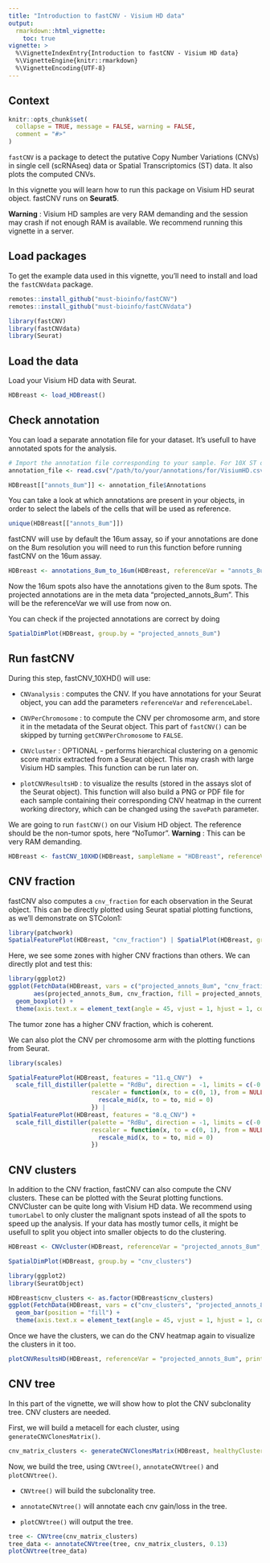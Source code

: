```yaml
---
title: "Introduction to fastCNV - Visium HD data" 
output: 
  rmarkdown::html_vignette:
    toc: true
vignette: >
  %\VignetteIndexEntry{Introduction to fastCNV - Visium HD data}
  %\VignetteEngine{knitr::rmarkdown}
  %\VignetteEncoding{UTF-8}
---
```



## Context 

```r
knitr::opts_chunk$set(
  collapse = TRUE, message = FALSE, warning = FALSE,
  comment = "#>"
)
```

`fastCNV` is a package to detect the putative Copy Number Variations (CNVs) in single cell (scRNAseq) data or Spatial Transcriptomics (ST) data. It also plots the computed CNVs.

In this vignette you will learn how to run this package on Visium HD seurat object. fastCNV runs on **Seurat5**. 

**Warning** : Visium HD samples are very RAM demanding and the session may crash if not enough RAM is available. We recommend running this vignette in a server. 

## Load packages

To get the example data used in this vignette, you'll need to install and load the `fastCNVdata` package. 
```r
remotes::install_github("must-bioinfo/fastCNV")
remotes::install_github("must-bioinfo/fastCNVdata")
```


```r
library(fastCNV)
library(fastCNVdata)
library(Seurat)
```

## Load the data

Load your Visium HD data with Seurat.

``` r
HDBreast <- load_HDBreast()
```

## Check annotation

You can load a separate annotation file for your dataset. It's usefull to have annotated spots for the analysis. 

```r
# Import the annotation file corresponding to your sample. For 10X ST data you can annotate your spots with LoupeBrowser
annotation_file <- read.csv("/path/to/your/annotations/for/VisiumHD.csv")

HDBreast[["annots_8um"]] <- annotation_file$Annotations
```

You can take a look at which annotations are present in your objects, in order to select the labels of the cells that will be used as reference. 

```r
unique(HDBreast[["annots_8um"]])
```

fastCNV will use by default the 16um assay, so if your annotations are done on the 8um resolution you will need to run this function before running fastCNV on the 16um assay.

```r
HDBreast <- annotations_8um_to_16um(HDBreast, referenceVar = "annots_8um") 
```

Now the 16um spots also have the annotations given to the 8um spots. The projected annotations are in the meta data "projected_annots_8um". This will be the referenceVar we will use from now on. 

You can check if the projected annotations are correct by doing 
```r
SpatialDimPlot(HDBreast, group.by = "projected_annots_8um")
```

## Run fastCNV 

During this step, fastCNV_10XHD() will use: 

- `CNVanalysis` : computes the CNV. If you have annotations for your Seurat object, you can add the parameters `referenceVar` and `referenceLabel`. 

- `CNVPerChromosome` : to compute the CNV per chromosome arm, and store it in the metadata of the Seurat object. This part of `fastCNV()` can be skipped by turning `getCNVPerChromosome` to `FALSE`.    

- `CNVcluster` : OPTIONAL - performs hierarchical clustering on a genomic score matrix extracted from a Seurat object. This may crash with large Visium HD samples. This function can be run later on.

- `plotCNVResultsHD` : to visualize the results (stored in the assays slot of the Seurat object).
This function will also build a PNG or PDF file for each sample containing their corresponding CNV heatmap in the current working directory, which can be changed using the `savePath` parameter.


We are going to run `fastCNV()` on our Visium HD object. The reference should be the non-tumor spots, here "NoTumor". 
**Warning** : This can be very RAM demanding. 

```r
HDBreast <- fastCNV_10XHD(HDBreast, sampleName = "HDBreast", referenceVar = "projected_annots_8um", referenceLabel = "NoTumor", printPlot = TRUE)
```


## CNV fraction

fastCNV also computes a `cnv_fraction` for each observation in the Seurat object. This can be directly plotted using Seurat spatial plotting functions, as we'll demonstrate on STColon1:

```r
library(patchwork)
SpatialFeaturePlot(HDBreast, "cnv_fraction") | SpatialPlot(HDBreast, group.by = "projected_annots_8um")
```


Here, we see some zones with higher CNV fractions than others. We can directly plot and test this:

```r
library(ggplot2)
ggplot(FetchData(HDBreast, vars = c("projected_annots_8um", "cnv_fraction")), 
       aes(projected_annots_8um, cnv_fraction, fill = projected_annots_8um)) +
  geom_boxplot() +
  theme(axis.text.x = element_text(angle = 45, vjust = 1, hjust = 1, color = "black"))
```

The tumor zone has a higher CNV fraction, which is coherent. 

We can also plot the CNV per chromosome arm with the plotting functions from Seurat.

```r
library(scales)

SpatialFeaturePlot(HDBreast, features = "11.q_CNV")  +
  scale_fill_distiller(palette = "RdBu", direction = -1, limits = c(-0.5, 0.5), 
                       rescaler = function(x, to = c(0, 1), from = NULL) {
                         rescale_mid(x, to = to, mid = 0)
                       }) |
SpatialFeaturePlot(HDBreast, features = "8.q_CNV") +
  scale_fill_distiller(palette = "RdBu", direction = -1, limits = c(-0.5, 0.5), 
                       rescaler = function(x, to = c(0, 1), from = NULL) {
                         rescale_mid(x, to = to, mid = 0)
                       })

```


## CNV clusters

In addition to the CNV fraction, fastCNV can also compute the CNV clusters. These can be plotted with the Seurat plotting functions.
CNVCluster can be quite long with  Visium HD data. We recommend using `tumorLabel` to only cluster the malignant spots instead of all the spots to speed up the analysis. If your data has mostly tumor cells, it might be usefull to split you object into smaller objects to do the clustering.  

```r
HDBreast <- CNVcluster(HDBreast, referenceVar = "projected_annots_8um", tumorLabel = "Tumor")

SpatialDimPlot(HDBreast, group.by = "cnv_clusters") 
```


```r
library(ggplot2)
library(SeuratObject)

HDBreast$cnv_clusters <- as.factor(HDBreast$cnv_clusters)
ggplot(FetchData(HDBreast, vars = c("cnv_clusters", "projected_annots_8um")), aes(projected_annots_8um, fill = cnv_clusters)) +
  geom_bar(position = "fill") +
  theme(axis.text.x = element_text(angle = 45, vjust = 1, hjust = 1, color = "black"))
```

Once we have the clusters, we can do the CNV heatmap again to visualize the clusters in it too.

```r
plotCNVResultsHD(HDBreast, referenceVar = "projected_annots_8um", printPlot = TRUE)
```

## CNV tree

In this part of the vignette, we will show how to plot the CNV subclonality tree. CNV clusters are needed. 

First, we will build a metacell for each cluster, using `generateCNVClonesMatrix()`.  

```r
cnv_matrix_clusters <- generateCNVClonesMatrix(HDBreast, healthyClusters = "0")

```

Now, we build the tree, using `CNVtree()`, `annotateCNVtree()` and `plotCNVtree()`.

  - `CNVtree()` will build the subclonality tree.
  
  - `annotateCNVtree()` will annotate each cnv gain/loss in the tree. 
  
  - `plotCNVtree()` will output the tree. 

```r
tree <- CNVtree(cnv_matrix_clusters)
tree_data <- annotateCNVtree(tree, cnv_matrix_clusters, 0.13)
plotCNVtree(tree_data)

```
